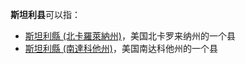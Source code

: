 '''斯坦利县'''可以指：

*[[斯坦利縣_(北卡羅萊納州)|斯坦利縣 (北卡羅萊納州)]]，美国北卡罗来纳州的一个县
*[[斯坦利縣_(南達科他州)|斯坦利縣 (南達科他州)]]，美国南达科他州的一个县

{{Disambig|Cat=四字地名消歧义}}